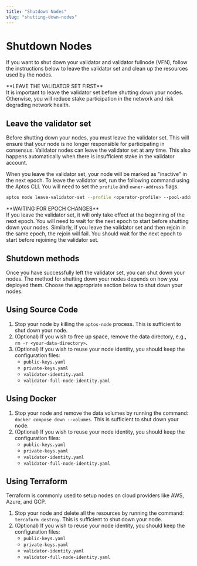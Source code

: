 ```yaml
---
title: "Shutdown Nodes"
slug: "shutting-down-nodes"
---
```



# Shutdown Nodes

If you want to shut down your validator and validator fullnode (VFN), follow the instructions below to leave the
validator set and clean up the resources used by the nodes.

<Callout type="warning">
**LEAVE THE VALIDATOR SET FIRST**<br />
It is important to leave the validator set before shutting down your nodes. Otherwise, you will reduce stake
participation in the network and risk degrading network health.
</Callout>

## Leave the validator set

Before shutting down your nodes, you must leave the validator set. This will ensure that your node is no longer
responsible for participating in consensus. Validator nodes can leave the validator set at any time. This also
happens automatically when there is insufficient stake in the validator account.

When you leave the validator set, your node will be marked as "inactive" in the next epoch. To leave the validator set,
run the following command using the Aptos CLI. You will need to set the `profile` and `owner-address` flags.

```bash filename="Terminal"
aptos node leave-validator-set --profile <operator-profile> --pool-address <owner-address>
```

<Callout type="warning">
**WAITING FOR EPOCH CHANGES**<br />
If you leave the validator set, it will only take effect at the beginning of the next epoch. You will
need to wait for the next epoch to start before shutting down your nodes. Similarly, if you leave
the validator set and then rejoin in the same epoch, the rejoin will fail. You should wait for the
next epoch to start before rejoining the validator set.
</Callout>

## Shutdown methods

Once you have successfully left the validator set, you can shut down your nodes. The method for shutting down your
nodes depends on how you deployed them. Choose the appropriate section below to shut down your nodes.

## Using Source Code

1. Stop your node by killing the `aptos-node` process. This is sufficient to shut down your node.
2. (Optional) If you wish to free up space, remove the data directory, e.g., `rm -r <your-data-directory>`.
3. (Optional) If you wish to reuse your node identity, you should keep the configuration files:
   - `public-keys.yaml`
   - `private-keys.yaml`
   - `validator-identity.yaml`
   - `validator-full-node-identity.yaml`

## Using Docker

1. Stop your node and remove the data volumes by running the command: `docker compose down --volumes`.
   This is sufficient to shut down your node.
2. (Optional) If you wish to reuse your node identity, you should keep the configuration files:
   - `public-keys.yaml`
   - `private-keys.yaml`
   - `validator-identity.yaml`
   - `validator-full-node-identity.yaml`

## Using Terraform

<Callout type="info">
Terraform is commonly used to setup nodes on cloud providers like AWS, Azure, and GCP.
</Callout>

1. Stop your node and delete all the resources by running the command: `terraform destroy`. This
   is sufficient to shut down your node.
2. (Optional) If you wish to reuse your node identity, you should keep the configuration files:
   - `public-keys.yaml`
   - `private-keys.yaml`
   - `validator-identity.yaml`
   - `validator-full-node-identity.yaml`
